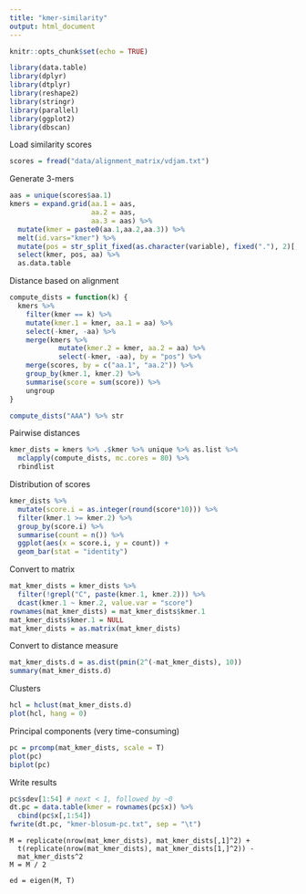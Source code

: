 ```yaml
---
title: "kmer-similarity"
output: html_document
---
```


```r
knitr::opts_chunk$set(echo = TRUE)
```

```r
library(data.table)
library(dplyr)
library(dtplyr)
library(reshape2)
library(stringr)
library(parallel)
library(ggplot2)
library(dbscan)
```

Load similarity scores

```r
scores = fread("data/alignment_matrix/vdjam.txt")
```

Generate 3-mers

```r
aas = unique(scores$aa.1)
kmers = expand.grid(aa.1 = aas,
                    aa.2 = aas,
                    aa.3 = aas) %>%
  mutate(kmer = paste0(aa.1,aa.2,aa.3)) %>%
  melt(id.vars="kmer") %>%
  mutate(pos = str_split_fixed(as.character(variable), fixed("."), 2)[,2], aa = value) %>%
  select(kmer, pos, aa) %>%
  as.data.table
```

Distance based on alignment

```r
compute_dists = function(k) {
  kmers %>% 
    filter(kmer == k) %>%
    mutate(kmer.1 = kmer, aa.1 = aa) %>% 
    select(-kmer, -aa) %>%
    merge(kmers %>%
            mutate(kmer.2 = kmer, aa.2 = aa) %>% 
            select(-kmer, -aa), by = "pos") %>%
    merge(scores, by = c("aa.1", "aa.2")) %>%
    group_by(kmer.1, kmer.2) %>%
    summarise(score = sum(score)) %>%
    ungroup
}

compute_dists("AAA") %>% str
```

Pairwise distances

```r
kmer_dists = kmers %>% .$kmer %>% unique %>% as.list %>%
  mclapply(compute_dists, mc.cores = 80) %>%
  rbindlist
```

Distribution of scores

```r
kmer_dists %>%
  mutate(score.i = as.integer(round(score*10))) %>%
  filter(kmer.1 >= kmer.2) %>%
  group_by(score.i) %>%
  summarise(count = n()) %>%
  ggplot(aes(x = score.i, y = count)) +
  geom_bar(stat = "identity")
```

Convert to matrix

```r
mat_kmer_dists = kmer_dists %>%
  filter(!grepl("C", paste(kmer.1, kmer.2))) %>%
  dcast(kmer.1 ~ kmer.2, value.var = "score")
rownames(mat_kmer_dists) = mat_kmer_dists$kmer.1
mat_kmer_dists$kmer.1 = NULL
mat_kmer_dists = as.matrix(mat_kmer_dists)
```

Convert to distance measure

```r
mat_kmer_dists.d = as.dist(pmin(2^(-mat_kmer_dists), 10))
summary(mat_kmer_dists.d)
```

Clusters

```r
hcl = hclust(mat_kmer_dists.d)
plot(hcl, hang = 0)
```

Principal components (very time-consuming)

```r
pc = prcomp(mat_kmer_dists, scale = T)
plot(pc)
biplot(pc)
```

Write results

```r
pc$sdev[1:54] # next < 1, followed by ~0
dt.pc = data.table(kmer = rownames(pc$x)) %>%
  cbind(pc$x[,1:54])
fwrite(dt.pc, "kmer-blosum-pc.txt", sep = "\t")
```


```
M = replicate(nrow(mat_kmer_dists), mat_kmer_dists[,1]^2) +
  t(replicate(nrow(mat_kmer_dists), mat_kmer_dists[1,]^2)) -
  mat_kmer_dists^2
M = M / 2

ed = eigen(M, T)
```









